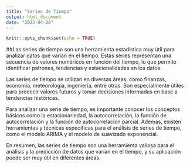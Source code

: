 ```yaml
---
title: "Series de Tiempo"
output: html_document
date: "2023-04-20"
---
```


```r
knitr::opts_chunk$set(echo = TRUE)
```

##Las series de tiempo son una herramienta estadística muy útil para analizar datos que varían en el tiempo. Estas series representan una secuencia de valores numéricos en función del tiempo, lo que permite identificar patrones, tendencias y estacionalidades en los datos.

Las series de tiempo se utilizan en diversas áreas, como finanzas, economía, meteorología, ingeniería, entre otras. Son especialmente útiles para predecir valores futuros y tomar decisiones informadas en base a tendencias históricas.

Para analizar una serie de tiempo, es importante conocer los conceptos básicos como la estacionariedad, la autocorrelación, la función de autocorrelación y la función de autocorrelación parcial. Además, existen herramientas y técnicas específicas para el análisis de series de tiempo, como el modelo ARIMA y el modelo de suavizado exponencial.

En resumen, las series de tiempo son una herramienta valiosa para el análisis y la predicción de datos que varían en el tiempo, y su aplicación puede ser muy útil en diferentes áreas.